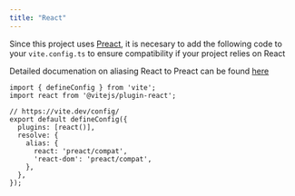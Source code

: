 ```yaml
---
title: "React"
---
```


Since this project uses [Preact](https://preactjs.com/), it is necesary to add the following code to your `vite.config.ts` to ensure compatibility if your project relies on React

Detailed documenation on aliasing React to Preact can be found [here](https://preactjs.com/guide/v10/getting-started/#aliasing-react-to-preact)

```
import { defineConfig } from 'vite';
import react from '@vitejs/plugin-react';

// https://vite.dev/config/
export default defineConfig({
  plugins: [react()],
  resolve: {
    alias: {
      react: 'preact/compat',
      'react-dom': 'preact/compat',
    },
  },
});
```